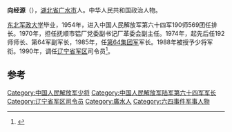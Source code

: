 '''向经源'''（{{bd|1934年||}}），[[湖北省|湖北省]][[广水市|广水市]]人。中华人民共和国政治人物。

[[东北军政大学|东北军政大学]]毕业，1954年，进入中国人民解放军第六十四军190师569团任排长。1970年，担任抚顺市铝厂党委副书记厂革委会副主任。1974年，起先后任192师师长、第64军副军长，1985年，任[[中国人民解放军陆军第六十四集团军|第64集团军]]军长。1988年被授予少将军衔。1990年，调任[[辽宁省军区|辽宁省军区]]司令员<ref>{{cite book|title=中华人民共和国职官志|url=http://books.google.com/books?id=HDC4AAAAIAAJ|year=1993|publisher=中国社会出版社|page=614}}</ref>。

== 参考 ==
{{reflist}}
{{start box}}
{{s-mil}}
{{s-before|[[王有翰|王有翰]]}}
{{s-title|[[辽宁省军区|辽宁省军区]]司令员|1990年6月--1996年7月}} 
{{s-after|[[刘书明|刘书明]]}}
{{end box}}
[[Category:中国人民解放军少将|Category:中国人民解放军少将]]
[[Category:中国人民解放军陆军第六十四军军长|Category:中国人民解放军陆军第六十四军军长]]
[[Category:辽宁省军区司令员|Category:辽宁省军区司令员]]
[[Category:廣水人|Category:廣水人]]
[[Category:六四事件军事人物|Category:六四事件军事人物]]